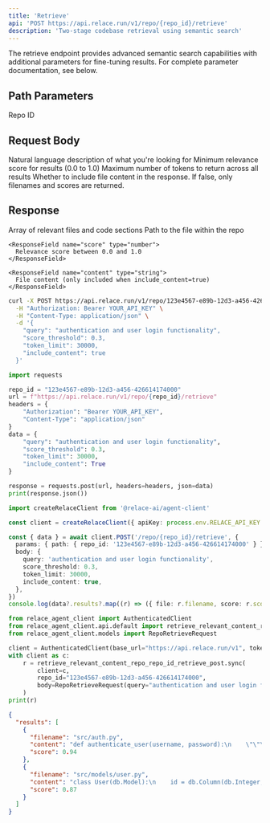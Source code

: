 ```yaml
---
title: 'Retrieve'
api: 'POST https://api.relace.run/v1/repo/{repo_id}/retrieve'
description: 'Two-stage codebase retrieval using semantic search'
---
```


<Note>
  The retrieve endpoint provides advanced semantic search capabilities with additional parameters for fine-tuning results. For complete parameter documentation, see below.
</Note>

## Path Parameters

<ParamField path="repo_id" type="string" required>
  Repo ID
</ParamField>

## Request Body

<ParamField body="query" type="string" required>
  Natural language description of what you're looking for
</ParamField>

<ParamField body="score_threshold" type="number" default="0.3">
  Minimum relevance score for results (0.0 to 1.0)
</ParamField>

<ParamField body="token_limit" type="integer" default="30000">
  Maximum number of tokens to return across all results
</ParamField>

<ParamField body="include_content" type="boolean" default="false">
  Whether to include file content in the response. If false, only filenames and scores are returned.
</ParamField>

## Response

<ResponseField name="results" type="array">
  Array of relevant files and code sections
  
  <Expandable title="properties" defaultOpen={false}>
    <ResponseField name="filename" type="string">
      Path to the file within the repo
    </ResponseField>

    <ResponseField name="score" type="number">
      Relevance score between 0.0 and 1.0
    </ResponseField>

    <ResponseField name="content" type="string">
      File content (only included when include_content=true)
    </ResponseField>
  </Expandable>
</ResponseField>


<RequestExample>

```bash cURL
curl -X POST https://api.relace.run/v1/repo/123e4567-e89b-12d3-a456-426614174000/retrieve \
  -H "Authorization: Bearer YOUR_API_KEY" \
  -H "Content-Type: application/json" \
  -d '{
    "query": "authentication and user login functionality",
    "score_threshold": 0.3,
    "token_limit": 30000,
    "include_content": true
  }'
```

```python Python
import requests

repo_id = "123e4567-e89b-12d3-a456-426614174000"
url = f"https://api.relace.run/v1/repo/{repo_id}/retrieve"
headers = {
    "Authorization": "Bearer YOUR_API_KEY",
    "Content-Type": "application/json"
}
data = {
    "query": "authentication and user login functionality",
    "score_threshold": 0.3,
    "token_limit": 30000,
    "include_content": True
}

response = requests.post(url, headers=headers, json=data)
print(response.json())
```

```ts TypeScript SDK
import createRelaceClient from '@relace-ai/agent-client'

const client = createRelaceClient({ apiKey: process.env.RELACE_API_KEY! })

const { data } = await client.POST('/repo/{repo_id}/retrieve', {
  params: { path: { repo_id: '123e4567-e89b-12d3-a456-426614174000' } },
  body: {
    query: 'authentication and user login functionality',
    score_threshold: 0.3,
    token_limit: 30000,
    include_content: true,
  },
})
console.log(data?.results?.map((r) => ({ file: r.filename, score: r.score })))
```

```python Python SDK
from relace_agent_client import AuthenticatedClient
from relace_agent_client.api.default import retrieve_relevant_content_repo_repo_id_retrieve_post
from relace_agent_client.models import RepoRetrieveRequest

client = AuthenticatedClient(base_url="https://api.relace.run/v1", token="YOUR_API_KEY")
with client as c:
    r = retrieve_relevant_content_repo_repo_id_retrieve_post.sync(
        client=c,
        repo_id="123e4567-e89b-12d3-a456-426614174000",
        body=RepoRetrieveRequest(query="authentication and user login functionality", include_content=True, score_threshold=0.3),
    )
print(r)
```

</RequestExample>

<ResponseExample>

```json Response
{
  "results": [
    {
      "filename": "src/auth.py",
      "content": "def authenticate_user(username, password):\n    \"\"\"Authenticate user credentials against the database.\"\"\"\n    user = User.query.filter_by(username=username).first()\n    if user and bcrypt.check_password_hash(user.password_hash, password):\n        return user\n    return None",
      "score": 0.94
    },
    {
      "filename": "src/models/user.py",
      "content": "class User(db.Model):\n    id = db.Column(db.Integer, primary_key=True)\n    username = db.Column(db.String(80), unique=True, nullable=False)\n    password_hash = db.Column(db.String(128), nullable=False)",
      "score": 0.87
    }
  ]
}
```

</ResponseExample>
